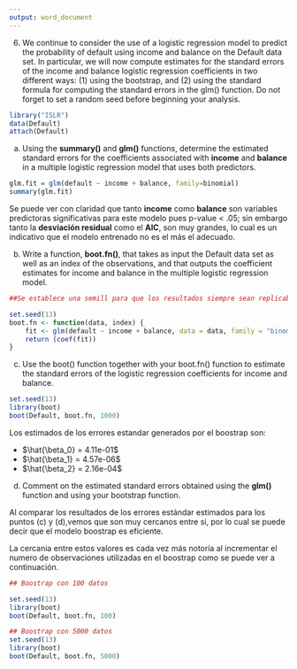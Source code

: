 ```yaml
---
output: word_document
---
```



6. We continue to consider the use of a logistic regression model to
predict the probability of default using income and balance on the
Default data set. In particular, we will now compute estimates for
the standard errors of the income and balance logistic regression coefficients
in two different ways: (1) using the bootstrap, and (2) using
the standard formula for computing the standard errors in the glm()
function. Do not forget to set a random seed before beginning your
analysis.



```r
library("ISLR")
data(Default)
attach(Default)
```


a) Using the **summary()** and **glm()** functions, determine the estimated
standard errors for the coefficients associated with **income**
and **balance** in a multiple logistic regression model that uses
both predictors.


```r

glm.fit = glm(default ~ income + balance, family=binomial)
summary(glm.fit)

```
Se puede ver con claridad que tanto **income** como **balance** son variables predictoras significativas para este modelo pues p-value < .05; sin embargo tanto la **desviación residual** como el **AIC**, son muy grandes, lo cual es un indicativo que el modelo entrenado no es el más el adecuado.


b) Write a function, **boot.fn()**, that takes as input the Default data
set as well as an index of the observations, and that outputs
the coefficient estimates for income and balance in the multiple
logistic regression model.



```r

##Se establece una semill para que los resultados siempre sean replicables.

set.seed(13) 
boot.fn <- function(data, index) {
    fit <- glm(default ~ income + balance, data = data, family = "binomial", subset = index)
    return (coef(fit))
}
```

(c) Use the boot() function together with your boot.fn() function to
estimate the standard errors of the logistic regression coefficients
for income and balance.

```r
set.seed(13)
library(boot)
boot(Default, boot.fn, 1000)
```

Los estimados de los errores estandar generados por el boostrap son:

 + $\hat{\beta_0} = 4.11e-01$
 + $\hat{\beta_1} = 4.57e-06$
 + $\hat{\beta_2} = 2.16e-04$


(d) Comment on the estimated standard errors obtained using the
**glm()** function and using your bootstrap function.

Al comparar los resultados de los errores estándar estimados 
para los puntos (c) y (d),vemos que son muy cercanos entre sí, 
por lo cual se puede decir que el modelo boostrap es eficiente. 

La cercania entre estos valores es cada vez más notoría al incrementar
el numero de observaciones utilizadas en el boostrap como se puede ver
a continuación.


```r
## Boostrap con 100 datos

set.seed(13)
library(boot)
boot(Default, boot.fn, 100)
```

```r
## Boostrap con 5000 datos
set.seed(13)
library(boot)
boot(Default, boot.fn, 5000)
```
